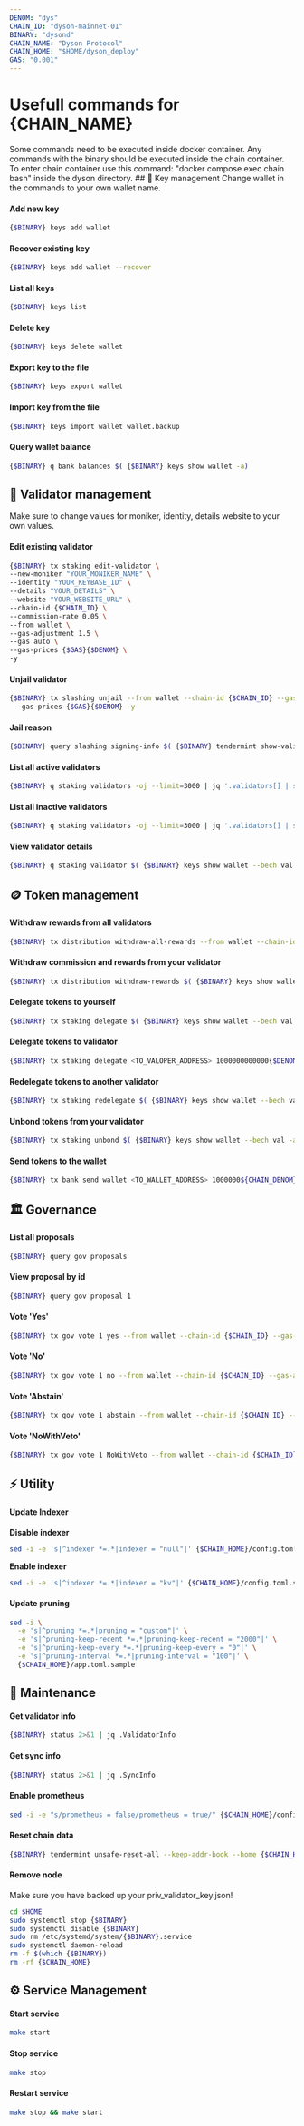 ```yaml
---
DENOM: "dys"
CHAIN_ID: "dyson-mainnet-01"
BINARY: "dysond"
CHAIN_NAME: "Dyson Protocol"
CHAIN_HOME: "$HOME/dyson_deploy"
GAS: "0.001"
---
```


# Usefull commands for {CHAIN_NAME}

<Callout type="info" emoji="🐋">
  Some commands need to be executed inside docker container. Any commands with the binary
  should be executed inside the chain container. To enter chain container use this command:
  "docker compose exec chain bash" inside the dyson directory.
</Callout>
## 🔑 Key management


<Callout type="info" emoji="👛">
  Change wallet in the commands to your own wallet name.
</Callout>

#### Add new key

```bash
{$BINARY} keys add wallet
```

#### Recover existing key

```bash
{$BINARY} keys add wallet --recover
```

#### List all keys

```bash
{$BINARY} keys list
```

#### Delete key

```bash
{$BINARY} keys delete wallet
```

#### Export key to the file

```bash
{$BINARY} keys export wallet
```

#### Import key from the file

```bash
{$BINARY} keys import wallet wallet.backup
```

#### Query wallet balance

```bash
{$BINARY} q bank balances $( {$BINARY} keys show wallet -a)
```

## 🧙 Validator management



<Callout type="info" emoji="🙋‍♀️">
  Make sure to change values for moniker, identity, details website to your own values.
</Callout>

#### Edit existing validator

```bash
{$BINARY} tx staking edit-validator \
--new-moniker "YOUR_MONIKER_NAME" \
--identity "YOUR_KEYBASE_ID" \
--details "YOUR_DETAILS" \
--website "YOUR_WEBSITE_URL" \
--chain-id {$CHAIN_ID} \
--commission-rate 0.05 \
--from wallet \
--gas-adjustment 1.5 \
--gas auto \
--gas-prices {$GAS}{$DENOM} \
-y
```

#### Unjail validator

```bash
{$BINARY} tx slashing unjail --from wallet --chain-id {$CHAIN_ID} --gas-adjustment 1.5 --gas auto
 --gas-prices {$GAS}{$DENOM} -y
```

#### Jail reason

```bash
{$BINARY} query slashing signing-info $( {$BINARY} tendermint show-validator)
```

#### List all active validators

```bash
{$BINARY} q staking validators -oj --limit=3000 | jq '.validators[] | select(.status=="BOND_STATUS_BONDED")' | jq -r '(.tokens|tonumber/pow(10; 6)|floor|tostring) + " \t " + .description.moniker' | sort -gr | nl
```

#### List all inactive validators

```bash
{$BINARY} q staking validators -oj --limit=3000 | jq '.validators[] | select(.status=="BOND_STATUS_UNBONDED")' | jq -r '(.tokens|tonumber/pow(10; 6)|floor|tostring) + " \t " + .description.moniker' | sort -gr | nl
```

#### View validator details

```bash
{$BINARY} q staking validator $( {$BINARY} keys show wallet --bech val -a)
```

## 🪙 Token management

#### Withdraw rewards from all validators

```bash
{$BINARY} tx distribution withdraw-all-rewards --from wallet --chain-id {$CHAIN_ID} --gas-adjustment 1.5 --gas auto --gas-prices {$GAS}{$DENOM} -y
```

#### Withdraw commission and rewards from your validator

```bash
{$BINARY} tx distribution withdraw-rewards $( {$BINARY} keys show wallet --bech val -a) --commission --from wallet --chain-id {$CHAIN_ID} --gas-adjustment 1.5 --gas auto --gas-prices {$GAS}{$DENOM} -y
```

#### Delegate tokens to yourself

```bash
{$BINARY} tx staking delegate $( {$BINARY} keys show wallet --bech val -a) 1000000000000{$DENOM} --from wallet --chain-id {$CHAIN_ID} --gas-adjustment 1.5 --gas auto --gas-prices {$GAS}{$DENOM} -y
```

#### Delegate tokens to validator

```bash
{$BINARY} tx staking delegate <TO_VALOPER_ADDRESS> 1000000000000{$DENOM} --from wallet --chain-id {$CHAIN_ID} --gas-adjustment 1.5 --gas auto --gas-prices {$GAS}{$DENOM}  -y
```

#### Redelegate tokens to another validator

```bash
{$BINARY} tx staking redelegate $( {$BINARY} keys show wallet --bech val -a) <TO_VALOPER_ADDRESS> 1000000${CHAIN_DENOM} --from wallet --chain-id {$CHAIN_ID} --gas-adjustment 1.5 --gas auto --gas-prices {$GAS}{$DENOM} -y
```

#### Unbond tokens from your validator

```bash
{$BINARY} tx staking unbond $( {$BINARY} keys show wallet --bech val -a) 1000000${CHAIN_DENOM} --from wallet --chain-id {$CHAIN_ID} --gas-adjustment 1.5 --gas auto --gas-prices {$GAS}{$DENOM} -y
```

#### Send tokens to the wallet

```bash
{$BINARY} tx bank send wallet <TO_WALLET_ADDRESS> 1000000${CHAIN_DENOM} --from wallet --chain-id {$CHAIN_ID} --gas-adjustment 1.5 --gas auto --gas-prices {$GAS}{$DENOM} -y
```

## 🏛️ Governance

#### List all proposals

```bash
{$BINARY} query gov proposals
```

#### View proposal by id

```bash
{$BINARY} query gov proposal 1
```

#### Vote 'Yes'

```bash
{$BINARY} tx gov vote 1 yes --from wallet --chain-id {$CHAIN_ID} --gas-adjustment 1.5 --gas auto --gas-prices {$GAS}{$DENOM} -y
```

#### Vote 'No'

```bash
{$BINARY} tx gov vote 1 no --from wallet --chain-id {$CHAIN_ID} --gas-adjustment 1.5 --gas auto --gas-prices {$GAS}{$DENOM} -y
```

#### Vote 'Abstain'

```bash
{$BINARY} tx gov vote 1 abstain --from wallet --chain-id {$CHAIN_ID} --gas-adjustment 1.5 --gas auto --gas-prices {$GAS}{$DENOM} -y
```

#### Vote 'NoWithVeto'

```bash
{$BINARY} tx gov vote 1 NoWithVeto --from wallet --chain-id {$CHAIN_ID} --gas-adjustment 1.5 --gas auto --gas-prices {$GAS}{$DENOM} -y
```

## ⚡️ Utility

#### Update Indexer

**Disable indexer**

```bash
sed -i -e 's|^indexer *=.*|indexer = "null"|' {$CHAIN_HOME}/config.toml.sample
```

**Enable indexer**

```bash
sed -i -e 's|^indexer *=.*|indexer = "kv"|' {$CHAIN_HOME}/config.toml.sample
```

#### Update pruning

```bash
sed -i \
  -e 's|^pruning *=.*|pruning = "custom"|' \
  -e 's|^pruning-keep-recent *=.*|pruning-keep-recent = "2000"|' \
  -e 's|^pruning-keep-every *=.*|pruning-keep-every = "0"|' \
  -e 's|^pruning-interval *=.*|pruning-interval = "100"|' \
  {$CHAIN_HOME}/app.toml.sample
```

## 🔧 Maintenance

#### Get validator info

```bash
{$BINARY} status 2>&1 | jq .ValidatorInfo
```

#### Get sync info

```bash
{$BINARY} status 2>&1 | jq .SyncInfo
```

#### Enable prometheus

```bash
sed -i -e "s/prometheus = false/prometheus = true/" {$CHAIN_HOME}/config.toml.sample
```

#### Reset chain data

```bash
{$BINARY} tendermint unsafe-reset-all --keep-addr-book --home {$CHAIN_HOME} --keep-addr-book
```

#### Remove node

<Callout type="error" emoji="☢️">
  Make sure you have backed up your priv_validator_key.json!
</Callout>

```bash
cd $HOME
sudo systemctl stop {$BINARY}
sudo systemctl disable {$BINARY}
sudo rm /etc/systemd/system/{$BINARY}.service
sudo systemctl daemon-reload
rm -f $(which {$BINARY})
rm -rf {$CHAIN_HOME}
```

## ⚙️ Service Management

#### Start service

```bash
make start
```

#### Stop service

```bash
make stop
```

#### Restart service

```bash
make stop && make start
```

